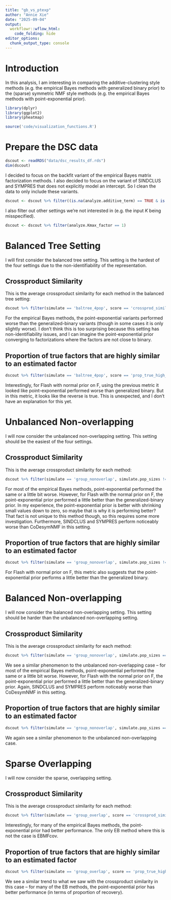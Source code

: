 ```yaml
---
title: "gb_vs_ptexp"
author: "Annie Xie"
date: "2025-09-04"
output: 
  workflowr::wflow_html:
    code_folding: hide
editor_options:
  chunk_output_type: console
---
```


# Introduction
In this analysis, I am interesting in comparing the additive-clustering style methods (e.g. the empirical Bayes methods with generalized binary prior) to the (sparse) symmetric NMF style methods (e.g. the empirical Bayes methods with point-exponential prior).

```r
library(dplyr)
library(ggplot2)
library(pheatmap)
```

```r
source('code/visualization_functions.R')
```

# Prepare the DSC data

```r
dscout <- readRDS("data/dsc_results_df.rds")
dim(dscout)
```

I decided to focus on the backfit variant of the empirical Bayes matrix factorization methods. I also decided to focus on the variant of SINDCLUS and SYMPRES that does not explicitly model an intercept. So I clean the data to only include these variants.
```r
dscout <- dscout %>% filter((is.na(analyze.additive_term) == TRUE & is.na(analyze.backfit) == TRUE) | (analyze.additive_term == 'FALSE' | analyze.backfit == 'TRUE')) %>% select(!(analyze.off_diagonal))
```

I also filter out other settings we're not interested in (e.g. the input $K$ being misspecified).
```r
dscout <- dscout %>% filter(analyze.Kmax_factor == 1)
```

# Balanced Tree Setting
I will first consider the balanced tree setting. This setting is the hardest of the four settings due to the non-identifiability of the representation.

## Crossproduct Similarity

This is the average crossproduct similarity for each method in the balanced tree setting:
```r
dscout %>% filter(simulate == 'baltree_4pop', score == 'crossprod_similarity') %>% group_by(analyze, analyze.ebnm_fn) %>% summarise(avg_result = mean(score.result)) %>% arrange(analyze, analyze.ebnm_fn)
```

For the empirical Bayes methods, the point-exponential variants performed worse than the generalized-binary variants (though in some cases it is only slightly worse). I don't think this is too surprising because this setting has non-identifiability issues, and I can imagine the point-exponential prior converging to factorizations where the factors are not close to binary.

## Proportion of true factors that are highly similar to an estimated factor

```r
dscout %>% filter(simulate == 'baltree_4pop', score == 'prop_true_high_cos_sim') %>% group_by(analyze, analyze.ebnm_fn) %>% summarise(avg_result = mean(score.result)) %>% arrange(analyze, analyze.ebnm_fn)
```

Interestingly, for Flash with normal prior on F, using the previous metric it looked like point-exponential performed worse than generalized binary. But in this metric, it looks like the reverse is true. This is unexpected, and I don't have an explanation for this yet.

# Unbalanced Non-overlapping
I will now consider the unbalanced non-overlapping setting. This setting should be the easiest of the four settings.

## Crossproduct Similarity

This is the average crossproduct similarity for each method:
```r
dscout %>% filter(simulate == 'group_nonoverlap', simulate.pop_sizes != 'rep(40, 4)', score == 'crossprod_similarity') %>% group_by(analyze, analyze.ebnm_fn) %>% summarise(avg_result = mean(score.result)) %>% arrange(analyze, analyze.ebnm_fn)
```

For most of the empirical Bayes methods, point-exponential performed the same or a little bit worse. However, for Flash with the normal prior on F, the point-exponential prior performed a little better than the generalized-binary prior. In my experience, the point-exponential prior is better with shrinking small values down to zero, so maybe that is why it is performing better? That fact is not unique to this method though, so this requires some more investigation. Furthermore, SINDCLUS and SYMPRES perform noticeably worse than CoDesymNMF in this setting.

## Proportion of true factors that are highly similar to an estimated factor

```r
dscout %>% filter(simulate == 'group_nonoverlap', simulate.pop_sizes != 'rep(40, 4)', score == 'prop_true_high_cos_sim') %>% group_by(analyze, analyze.ebnm_fn) %>% summarise(avg_result = mean(score.result)) %>% arrange(analyze, analyze.ebnm_fn)
```

For Flash with normal prior on F, this metric also suggests that the point-exponential prior performs a little better than the generalized binary.

# Balanced Non-overlapping
I will now consider the balanced non-overlapping setting. This setting should be harder than the unbalanced non-overlapping setting.

## Crossproduct Similarity

This is the average crossproduct similarity for each method:
```r
dscout %>% filter(simulate == 'group_nonoverlap', simulate.pop_sizes == 'rep(40, 4)', score == 'crossprod_similarity') %>% group_by(analyze, analyze.ebnm_fn) %>% summarise(avg_result = mean(score.result)) %>% arrange(analyze, analyze.ebnm_fn)
```

We see a similar phenomenon to the unbalanced non-overlapping case -- for most of the empirical Bayes methods, point-exponential performed the same or a little bit worse. However, for Flash with the normal prior on F, the point-exponential prior performed a little better than the generalized-binary prior. Again, SINDCLUS and SYMPRES perform noticeably worse than CoDesymNMF in this setting.

## Proportion of true factors that are highly similar to an estimated factor

```r
dscout %>% filter(simulate == 'group_nonoverlap', simulate.pop_sizes == 'rep(40, 4)', score == 'prop_true_high_cos_sim') %>% group_by(analyze, analyze.ebnm_fn) %>% summarise(avg_result = mean(score.result)) %>% arrange(analyze, analyze.ebnm_fn)
```

We again see a similar phenomenon to the unbalanced non-overlapping case.

# Sparse Overlapping
I will now consider the sparse, overlapping setting.

## Crossproduct Similarity

This is the average crossproduct similarity for each method:
```r
dscout %>% filter(simulate == 'group_overlap', score == 'crossprod_similarity') %>% group_by(analyze, analyze.ebnm_fn) %>% summarise(avg_result = mean(score.result)) %>% arrange(analyze, analyze.ebnm_fn)
```

Interestingly, for many of the empirical Bayes methods, the point-exponential prior had better performance. The only EB method where this is not the case is EBMFcov.

## Proportion of true factors that are highly similar to an estimated factor

```r
dscout %>% filter(simulate == 'group_overlap', score == 'prop_true_high_cos_sim') %>% group_by(analyze, analyze.ebnm_fn) %>% summarise(avg_result = mean(score.result)) %>% arrange(analyze, analyze.ebnm_fn)
```

We see a similar trend to what we saw with the crossproduct similarity in this case -- for many of the EB methods, the point-exponential prior has better performance (in terms of proportion of recovery).
